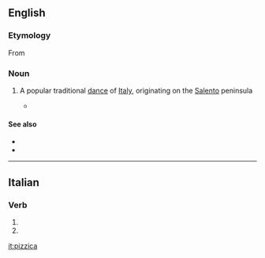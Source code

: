 ==English==

===Etymology===
From {{etyl|it|en}} {{m|it|pizzica}}

===Noun===
{{en-noun|-}}

# {{label|en|music}} A popular traditional [[dance]] of [[Italy]], originating on the [[Salento]] peninsula
#* {{quote-journal|2007|January 19|The New York Times|Pop and Rock Listings|New York Times|url=http://www.nytimes.com/2007/01/19/arts/music/19pop.html
|passage=With strings, accordion, flute and lots of tambourine, it pays particular attention to the '''pizzica''', a galloping six-beat dance related to the tarantella and long used as a faith-healing cure for spider bites.}}

====See also====
* {{l|en|pizzicata}}
* {{pedialite}}

----

==Italian==

===Verb===
{{head|it|verb form}}

# {{inflection of|pizzicare||3|s|pres|indc|lang=it}}
# {{inflection of|pizzicare||2|s|impr|lang=it}}

[[it:pizzica]]
